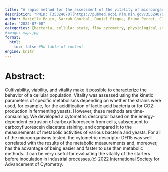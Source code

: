 ```yaml
---
title: "A rapid method for the assessment of the vitality of microorganisms using flow cytometry"
description: "PMID: [35324070](https://pubmed.ncbi.nlm.nih.gov/35324070/){target='_blank'}    DOI: [10.1002/cyto.a.24553](https://doi.org/10.1002/cyto.a.24553){target='_blank'}"
author: Marielle Bouix, Sarrah Ghorbal, Daniel Picque, Bruno Perret, Claire Saulou-Berion
date: "2022-07-00"
categories: [bacteria, cellular state, flow cytometry, physiological state, vitality, yeast]
#image: map.jpg
format:
  html:
    toc: false #No table of content
engine: knitr
---
```


# Abstract:

Cultivability, viability, and vitality make it possible to characterize the behavior of a cellular population. Vitality was assessed using the kinetic parameters of specific metabolisms depending on whether the strains were used, for example, for the acidification of lactic acid bacteria or for CO2 production in fermenting yeasts. However, these methods are time-consuming. We developed a cytometric descriptor based on the energy-dependent extrusion of carboxyfluorescein from cells, subsequent to carboxyfluorescein diacetate staining, and compared it to the measurements of metabolic activities of various bacteria and yeasts. For all of the microorganisms tested, the cytometric descriptor DFI15 was well correlated with the results of the metabolic measurements and, moreover, has the advantage of being easier and faster to use than metabolic methods. It can be very useful for evaluating the vitality of the starters before inoculation in industrial processes.(c) 2022 International Society for Advancement of Cytometry.
        